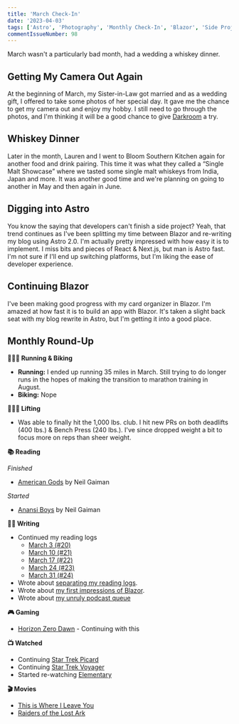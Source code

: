 ```yaml
---
title: 'March Check-In'
date: '2023-04-03'
tags: ['Astro', 'Photography', 'Monthly Check-In', 'Blazor', 'Side Projects']
commentIssueNumber: 98
---
```


March wasn't a particularly bad month, had a wedding a whiskey dinner.

## Getting My Camera Out Again
At the beginning of March, my Sister-in-Law got married and as a wedding gift, I offered to take some photos of her special day. It gave me the chance to get my camera out and enjoy my hobby. I still need to go through the photos, and I'm thinking it will be a good chance to give [Darkroom](https://apps.apple.com/us/app/darkroom-photo-video-editor/id953286746) a try.

## Whiskey Dinner
Later in the month, Lauren and I went to Bloom Southern Kitchen again for another food and drink pairing. This time it was what they called a “Single Malt Showcase” where we tasted some single malt whiskeys from India, Japan and more. It was another good time and we're planning on going to another in May and then again in June.

## Digging into Astro
You know the saying that developers can't finish a side project? Yeah, that trend continues as I've been splitting my time between Blazor and re-writing my blog using Astro 2.0. I'm actually pretty impressed with how easy it is to implement. I miss bits and pieces of React & Next.js, but man is Astro fast. I'm not sure if I'll end up switching platforms, but I'm liking the ease of developer experience.

## Continuing Blazor
I've been making good progress with my card organizer in Blazor. I'm amazed at how fast it is to build an app with Blazor. It's taken a slight back seat with my blog rewrite in Astro, but I'm getting it into a good place.

## Monthly Round-Up

**🏃🏼‍♂️ Running & Biking**

- **Running:** I ended up running 35 miles in March. Still trying to do longer runs in the hopes of making the transition to marathon training in August.
- **Biking:** Nope

**🏋🏼‍♂️ Lifting**

- Was able to finally hit the 1,000 lbs. club. I hit new PRs on both deadlifts (400 lbs.) & Bench Press (240 lbs.). I've since dropped weight a bit to focus more on reps than sheer weight.

**📚 Reading**

*Finished*
- [American Gods](https://bookshop.org/p/books/american-gods-neil-gaiman/6438874?ean=9780063081918) by Neil Gaiman

*Started*
- [Anansi Boys](https://bookshop.org/p/books/anansi-boys-neil-gaiman/6438691?ean=9780063070738) by Neil Gaiman

**✍🏻 Writing**

- Continued my reading logs
	- [March 3 (#20)](https://kpwags.com/reading-log/20)
	- [March 10 (#21)](https://kpwags.com/reading-log/21)
	- [March 17 (#22)](https://kpwags.com/reading-log/22)
	- [March 24 (#23)](https://kpwags.com/reading-log/23)
	- [March 31 (#24)](https://kpwags.com/reading-log/24)
- Wrote about [separating my reading logs](https://kpwags.com/posts/2023/03/01/separating-reading-logs).
- Wrote about [my first impressions of Blazor](https://kpwags.com/posts/2023/03/19/digging-into-blazor-first-impressions).
- Wrote about [my unruly podcast queue](https://kpwags.com/posts/2023/03/28/handling-an-unruly-podcast-queue)

**🎮 Gaming**

- [Horizon Zero Dawn](https://www.playstation.com/en-us/games/horizon-zero-dawn/) - Continuing with this

**📺 Watched**

- Continuing [Star Trek Picard](https://www.imdb.com/title/tt8806524/)
- Continuing [Star Trek Voyager](https://www.imdb.com/title/tt0112178/)
- Started re-watching [Elementary](https://www.imdb.com/title/tt2191671/)

**🎬 Movies**

- [This is Where I Leave You](https://www.imdb.com/title/tt1371150)
- [Raiders of the Lost Ark](https://www.imdb.com/title/tt0082971/)
